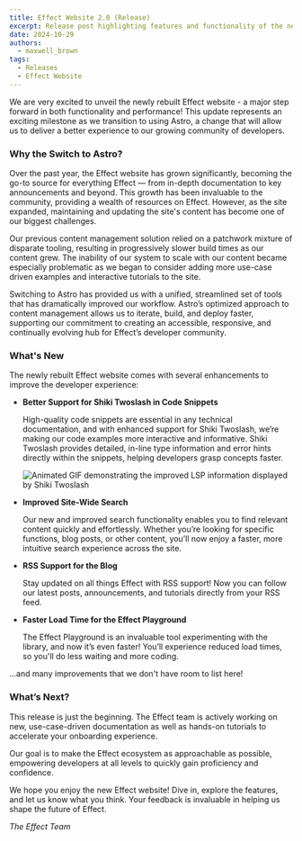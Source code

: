 ```yaml
---
title: Effect Website 2.0 (Release)
excerpt: Release post highlighting features and functionality of the newly rebuilt Effect Website
date: 2024-10-29
authors:
  - maxwell_brown
tags:
  - Releases
  - Effect Website
---
```


We are very excited to unveil the newly rebuilt Effect website - a major step
forward in both functionality and performance! This update represents an
exciting milestone as we transition to using Astro, a change that will allow us
to deliver a better experience to our growing community of developers.

### Why the Switch to Astro?

Over the past year, the Effect website has grown significantly, becoming the
go-to source for everything Effect — from in-depth documentation to key
announcements and beyond. This growth has been invaluable to the community,
providing a wealth of resources on Effect. However, as the site expanded,
maintaining and updating the site's content has become one of our biggest
challenges.

Our previous content management solution relied on a patchwork mixture of
disparate tooling, resulting in progressively slower build times as our content
grew. The inability of our system to scale with our content became especially
problematic as we began to consider adding more use-case driven examples and
interactive tutorials to the site.

Switching to Astro has provided us with a unified, streamlined set of tools that
has dramatically improved our workflow. Astro’s optimized approach to content
management allows us to iterate, build, and deploy faster, supporting our
commitment to creating an accessible, responsive, and continually evolving hub
for Effect’s developer community.

### What's New

The newly rebuilt Effect website comes with several enhancements to improve the
developer experience:

- **Better Support for Shiki Twoslash in Code Snippets**

  High-quality code snippets are essential in any technical documentation, and
  with enhanced support for Shiki Twoslash, we’re making our code examples more
  interactive and informative. Shiki Twoslash provides detailed, in-line type
  information and error hints directly within the snippets, helping developers
  grasp concepts faster.

  ![Animated GIF demonstrating the improved LSP information displayed by Shiki Twoslash](../_assets/effect-website-2.0-release/shiki-twoslash.gif)

- **Improved Site-Wide Search**

  Our new and improved search functionality enables you to find relevant content
  quickly and effortlessly. Whether you’re looking for specific functions, blog
  posts, or other content, you’ll now enjoy a faster, more intuitive search
  experience across the site.

- **RSS Support for the Blog**

  Stay updated on all things Effect with RSS support! Now you can follow our
  latest posts, announcements, and tutorials directly from your RSS feed.

- **Faster Load Time for the Effect Playground**

  The Effect Playground is an invaluable tool experimenting with the library,
  and now it’s even faster! You’ll experience reduced load times, so you'll do
  less waiting and more coding.

...and many improvements that we don't have room to list here!

### What’s Next?

This release is just the beginning. The Effect team is actively working on new,
use-case-driven documentation as well as hands-on tutorials to accelerate your
onboarding experience.

Our goal is to make the Effect ecosystem as approachable as possible, empowering
developers at all levels to quickly gain proficiency and confidence.

We hope you enjoy the new Effect website! Dive in, explore the features, and let
us know what you think. Your feedback is invaluable in helping us shape the
future of Effect.

_The Effect Team_
